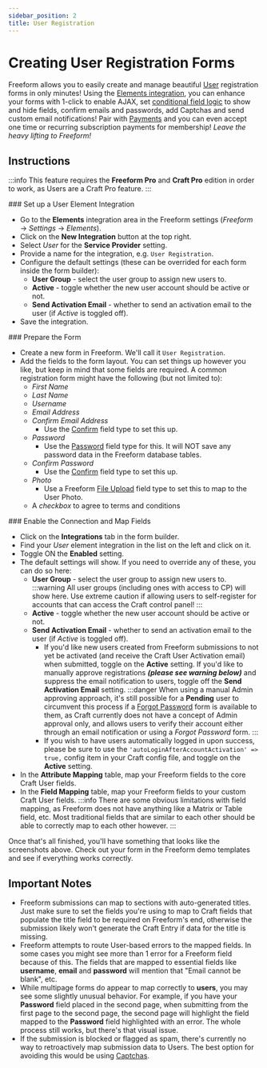 ```yaml
---
sidebar_position: 2
title: User Registration
---
```




# Creating User Registration Forms<Badge type="pro" text="Pro" />

Freeform allows you to easily create and manage beautiful [User](https://craftcms.com/docs/5.x/system/user-management.html#public-registration-pro) registration forms in only minutes! Using the [Elements integration](../../integrations/elements.mdx#craft-users), you can enhance your forms with 1-click to enable AJAX, set [conditional field logic](../../forms/conditional-rules.mdx) to show and hide fields, confirm emails and passwords, add Captchas and send custom email notifications! Pair with [Payments](../../integrations/stripe-payments.mdx) and you can even accept one time or recurring subscription payments for membership! _Leave the heavy lifting to Freeform!_

<Photo img={UserRegistrationPhoto} alt="User Registration" />

## Instructions

:::info
This feature requires the **Freeform Pro** and **Craft Pro** edition in order to work, as Users are a Craft Pro feature.
:::

<VerticalStepWrapper>
<StepMarkdown>
### Set up a User Element Integration

- Go to the **Elements** integration area in the Freeform settings (_Freeform_ → _Settings_ → _Elements_).
- Click on the **New Integration** button at the top right.
- Select _User_ for the **Service Provider** setting.
- Provide a name for the integration, e.g. `User Registration`.
- Configure the default settings (these can be overrided for each form inside the form builder):
  - **User Group** - select the user group to assign new users to.
  - **Active** - toggle whether the new user account should be active or not.
  - **Send Activation Email** - whether to send an activation email to the user (if _Active_ is toggled off).
- Save the integration.

</StepMarkdown>
<StepMarkdown>
### Prepare the Form

- Create a new form in Freeform. We'll call it `User Registration`.
- Add the fields to the form layout. You can set things up however you like, but keep in mind that some fields are required. A common registration form might have the following (but not limited to):
  - _First Name_
  - _Last Name_
  - _Username_
  - _Email Address_
  - _Confirm Email Address_
    - Use the [Confirm](../../forms/fields.mdx#confirm) field type to set this up.
  - _Password_
    - Use the [Password](../../forms/fields.mdx#password) field type for this. It will NOT save any password data in the Freeform database tables.
  - _Confirm Password_
    - Use the [Confirm](../../forms/fields.mdx#confirm) field type to set this up.
  - _Photo_
    - Use a Freeform [File Upload](../../forms/fields.mdx#file-upload) field type to set this to map to the User Photo.
  - A _checkbox_ to agree to terms and conditions

</StepMarkdown>
<StepMarkdown>
### Enable the Connection and Map Fields

- Click on the **Integrations** tab in the form builder.
- Find your _User_ element integration in the list on the left and click on it.
- Toggle ON the **Enabled** setting.
- The default settings will show. If you need to override any of these, you can do so here:
  - **User Group** - select the user group to assign new users to.
    :::warning
    All user groups (including ones with access to CP) will show here. Use extreme caution if allowing users to self-register for accounts that can access the Craft control panel!
    :::
  - **Active** - toggle whether the new user account should be active or not.
  - **Send Activation Email** - whether to send an activation email to the user (if _Active_ is toggled off).
    - If you'd like new users created from Freeform submissions to not yet be activated (and receive the Craft User Activation email) when submitted, toggle on the **Active** setting. If you'd like to manually approve registrations _**(please see warning below)**_ and suppress the email notification to users, toggle off the **Send Activation Email** setting.
      :::danger
      When using a manual Admin approving approach, it's still possible for a **Pending** user to circumvent this process if a [Forgot Password](https://craftcms.com/knowledge-base/front-end-user-accounts#reset-password-forms) form is available to them, as Craft currently does not have a concept of Admin approval only, and allows users to verify their account either through an email notification or using a _Forgot Password_ form.
      :::
    - If you wish to have users automatically logged in upon success, please be sure to use the `'autoLoginAfterAccountActivation' => true,` config item in your Craft config file, and toggle on the **Active** setting.
- In the **Attribute Mapping** table, map your Freeform fields to the core Craft User fields.
- In the **Field Mapping** table, map your Freeform fields to your custom Craft User fields.
  :::info
  There are some obvious limitations with field mapping, as Freeform does not have anything like a Matrix or Table field, etc. Most traditional fields that are similar to each other should be able to correctly map to each other however.
  :::

Once that's all finished, you'll have something that looks like the screenshots above. Check out your form in the Freeform demo templates and see if everything works correctly.

</StepMarkdown>
</VerticalStepWrapper>

## Important Notes

- Freeform submissions can map to sections with auto-generated titles. Just make sure to set the fields you're using to map to Craft fields that populate the title field to be required on Freeform's end, otherwise the submission likely won't generate the Craft Entry if data for the title is missing.
- Freeform attempts to route User-based errors to the mapped fields. In some cases you might see more than 1 error for a Freeform field because of this. The fields that are mapped to essential fields like **username**, **email** and **password** will mention that "Email cannot be blank", etc.
- While multipage forms do appear to map correctly to **users**, you may see some slightly unusual behavior. For example, if you have your **Password** field placed in the second page, when submitting from the first page to the second page, the second page will highlight the field mapped to the **Password** field highlighted with an error. The whole process still works, but there's that visual issue.
- If the submission is blocked or flagged as spam, there's currently no way to retroactively map submission data to Users. The best option for avoiding this would be using [Captchas](../../integrations/index.mdx#captchas--spam-protection).
